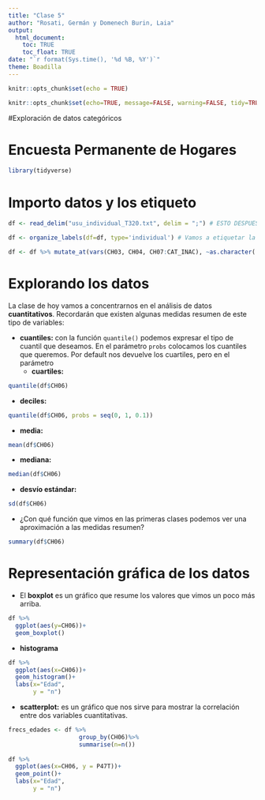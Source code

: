 ```yaml
---
title: "Clase 5"
author: "Rosati, Germán y Domenech Burin, Laia"
output: 
  html_document:
    toc: TRUE
    toc_float: TRUE
date: "`r format(Sys.time(), '%d %B, %Y')`"
theme: Boadilla
---
```


```r
knitr::opts_chunk$set(echo = TRUE)
```

```r
knitr::opts_chunk$set(echo=TRUE, message=FALSE, warning=FALSE, tidy=TRUE)
```

#Exploración de datos categóricos 

# Encuesta Permanente de Hogares


```r
library(tidyverse)
```


# Importo datos y los etiqueto

```r
df <- read_delim("usu_individual_T320.txt", delim = ";") # ESTO DESPUES CAMBIAR POR GET_MICRODATA DE ESTE AÑO

df <- organize_labels(df=df, type='individual') # Vamos a etiquetar la base

df <- df %>% mutate_at(vars(CH03, CH04, CH07:CAT_INAC), ~as.character(.))
```

# Explorando los datos 

La clase de hoy vamos a concentrarnos en el análisis de datos **cuantitativos**. Recordarán que existen algunas medidas resumen de este tipo de variables:

- **cuantiles:** con la función `quantile()` podemos expresar el tipo de cuantil que deseamos. En el parámetro `probs` colocamos los cuantiles que queremos. Por default nos devuelve los cuartiles, pero en el parámetro 
  + **cuartiles:**

```r
quantile(df$CH06)
```

  + **deciles:**

```r
quantile(df$CH06, probs = seq(0, 1, 0.1))
```
- **media:**
```r
mean(df$CH06)
```
- **mediana:**
```r
median(df$CH06)
```
- **desvío estándar:**
```r
sd(df$CH06)
```

- ¿Con qué función que vimos en las primeras clases podemos ver una aproximación a las medidas resumen? 
```r
summary(df$CH06)
```

# Representación gráfica de los datos

- El **boxplot** es un gráfico que resume los valores que vimos un poco más arriba. 

```r
df %>%
  ggplot(aes(y=CH06))+
  geom_boxplot()
```

- **histograma**

```r
df %>%
  ggplot(aes(x=CH06))+
  geom_histogram()+
  labs(x="Edad",
       y = "n")
```
- **scatterplot:** es un gráfico que nos sirve para mostrar la correlación entre dos variables cuantitativas. 

```r
frecs_edades <- df %>%
                    group_by(CH06)%>%
                    summarise(n=n())
  
df %>% 
  ggplot(aes(x=CH06, y = P47T))+
  geom_point()+
  labs(x="Edad",
       y = "n")

```

